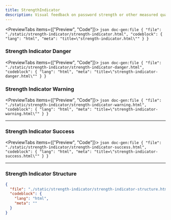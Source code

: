 ```yaml
---
title: StrengthIndicator
description: Visual feedback on password strength or other measured qualities.
---
```




<PreviewTabs items={["Preview", "Code"]}>
  <PreviewTab value="Preview">
    <ComponentPreview src="/strength-indicator/strength-indicator" />
  </PreviewTab>
  <PreviewTab value="Code">
    ```json doc-gen:file
    {
      "file": "./static/strength-indicator/strength-indicator.html",
      "codeblock": {
        "lang": "html",
        "meta": "title=\"strength-indicator.html\""
      }
    }
    ```
  </PreviewTab>
</PreviewTabs>


### Strength Indicator Danger

<PreviewTabs items={["Preview", "Code"]}>
  <PreviewTab value="Preview">
    <ComponentPreview src="/strength-indicator/strength-indicator-danger" />
  </PreviewTab>
  <PreviewTab value="Code">
    ```json doc-gen:file
    {
      "file": "./static/strength-indicator/strength-indicator-danger.html",
      "codeblock": {
        "lang": "html",
        "meta": "title=\"strength-indicator-danger.html\""
      }
    }
    ```
  </PreviewTab>
</PreviewTabs>


### Strength Indicator Warning

<PreviewTabs items={["Preview", "Code"]}>
  <PreviewTab value="Preview">
    <ComponentPreview src="/strength-indicator/strength-indicator-warning" />
  </PreviewTab>
  <PreviewTab value="Code">
    ```json doc-gen:file
    {
      "file": "./static/strength-indicator/strength-indicator-warning.html",
      "codeblock": {
        "lang": "html",
        "meta": "title=\"strength-indicator-warning.html\""
      }
    }
    ```
  </PreviewTab>
</PreviewTabs>

---

### Strength Indicator Success

<PreviewTabs items={["Preview", "Code"]}>
  <PreviewTab value="Preview">
    <ComponentPreview src="/strength-indicator/strength-indicator-success" />
  </PreviewTab>
  <PreviewTab value="Code">
    ```json doc-gen:file
    {
      "file": "./static/strength-indicator/strength-indicator-success.html",
      "codeblock": {
        "lang": "html",
        "meta": "title=\"strength-indicator-success.html\""
      }
    }
    ```
  </PreviewTab>
</PreviewTabs>

---

### Strength Indicator Structure

```json doc-gen:file
{
  "file": "./static/strength-indicator/strength-indicator-structure.html",
  "codeblock": {
    "lang": "html",
    "meta": ""
  }
}
```